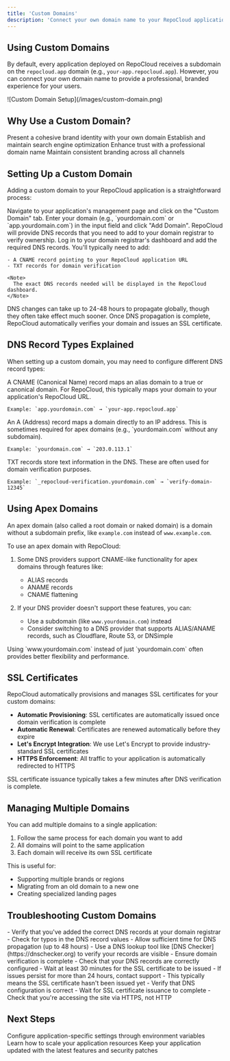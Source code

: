 ```yaml
---
title: 'Custom Domains'
description: 'Connect your own domain name to your RepoCloud applications'
---
```


## Using Custom Domains

By default, every application deployed on RepoCloud receives a subdomain on the `repocloud.app` domain (e.g., `your-app.repocloud.app`). However, you can connect your own domain name to provide a professional, branded experience for your users.

<Frame>
  ![Custom Domain Setup](/images/custom-domain.png)
</Frame>

## Why Use a Custom Domain?

<CardGroup cols={2}>
  <Card title="Professional Branding" icon="briefcase">
    Present a cohesive brand identity with your own domain
  </Card>
  <Card title="Better SEO" icon="magnifying-glass">
    Establish and maintain search engine optimization
  </Card>
  <Card title="Business Credibility" icon="handshake">
    Enhance trust with a professional domain name
  </Card>
  <Card title="Marketing Consistency" icon="bullhorn">
    Maintain consistent branding across all channels
  </Card>
</CardGroup>

## Setting Up a Custom Domain

Adding a custom domain to your RepoCloud application is a straightforward process:

<Steps>
  <Step title="Access Domain Settings">
    Navigate to your application's management page and click on the "Custom Domain" tab.
  </Step>
  <Step title="Add Your Domain">
    Enter your domain (e.g., `yourdomain.com` or `app.yourdomain.com`) in the input field and click "Add Domain".
  </Step>
  <Step title="Verify Domain Ownership">
    RepoCloud will provide DNS records that you need to add to your domain registrar to verify ownership.
  </Step>
  <Step title="Configure DNS Records">
    Log in to your domain registrar's dashboard and add the required DNS records. You'll typically need to add:
    
    - A CNAME record pointing to your RepoCloud application URL
    - TXT records for domain verification
    
    <Note>
      The exact DNS records needed will be displayed in the RepoCloud dashboard.
    </Note>
  </Step>
  <Step title="Wait for DNS Propagation">
    DNS changes can take up to 24-48 hours to propagate globally, though they often take effect much sooner.
  </Step>
  <Step title="Verification and SSL Setup">
    Once DNS propagation is complete, RepoCloud automatically verifies your domain and issues an SSL certificate.
  </Step>
</Steps>

## DNS Record Types Explained

When setting up a custom domain, you may need to configure different DNS record types:

<AccordionGroup>
  <Accordion title="CNAME Record">
    A CNAME (Canonical Name) record maps an alias domain to a true or canonical domain. For RepoCloud, this typically maps your domain to your application's RepoCloud URL.
    
    Example: `app.yourdomain.com` → `your-app.repocloud.app`
  </Accordion>
  <Accordion title="A Record">
    An A (Address) record maps a domain directly to an IP address. This is sometimes required for apex domains (e.g., `yourdomain.com` without any subdomain).
    
    Example: `yourdomain.com` → `203.0.113.1`
  </Accordion>
  <Accordion title="TXT Record">
    TXT records store text information in the DNS. These are often used for domain verification purposes.
    
    Example: `_repocloud-verification.yourdomain.com` → `verify-domain-12345`
  </Accordion>
</AccordionGroup>

## Using Apex Domains

An apex domain (also called a root domain or naked domain) is a domain without a subdomain prefix, like `example.com` instead of `www.example.com`.

To use an apex domain with RepoCloud:

1. Some DNS providers support CNAME-like functionality for apex domains through features like:
   - ALIAS records
   - ANAME records
   - CNAME flattening

2. If your DNS provider doesn't support these features, you can:
   - Use a subdomain (like `www.yourdomain.com`) instead
   - Consider switching to a DNS provider that supports ALIAS/ANAME records, such as Cloudflare, Route 53, or DNSimple

<Tip>
  Using `www.yourdomain.com` instead of just `yourdomain.com` often provides better flexibility and performance.
</Tip>

## SSL Certificates

RepoCloud automatically provisions and manages SSL certificates for your custom domains:

- **Automatic Provisioning**: SSL certificates are automatically issued once domain verification is complete
- **Automatic Renewal**: Certificates are renewed automatically before they expire
- **Let's Encrypt Integration**: We use Let's Encrypt to provide industry-standard SSL certificates
- **HTTPS Enforcement**: All traffic to your application is automatically redirected to HTTPS

<Note>
  SSL certificate issuance typically takes a few minutes after DNS verification is complete.
</Note>

## Managing Multiple Domains

You can add multiple domains to a single application:

1. Follow the same process for each domain you want to add
2. All domains will point to the same application
3. Each domain will receive its own SSL certificate

This is useful for:
- Supporting multiple brands or regions
- Migrating from an old domain to a new one
- Creating specialized landing pages

## Troubleshooting Custom Domains

<AccordionGroup>
  <Accordion title="DNS Verification Failed">
    - Verify that you've added the correct DNS records at your domain registrar
    - Check for typos in the DNS record values
    - Allow sufficient time for DNS propagation (up to 48 hours)
    - Use a DNS lookup tool like [DNS Checker](https://dnschecker.org) to verify your records are visible
  </Accordion>
  <Accordion title="SSL Certificate Issues">
    - Ensure domain verification is complete
    - Check that your DNS records are correctly configured
    - Wait at least 30 minutes for the SSL certificate to be issued
    - If issues persist for more than 24 hours, contact support
  </Accordion>
  <Accordion title="Domain Shows "Not Secure"">
    - This typically means the SSL certificate hasn't been issued yet
    - Verify that DNS configuration is correct
    - Wait for SSL certificate issuance to complete
    - Check that you're accessing the site via HTTPS, not HTTP
  </Accordion>
</AccordionGroup>

## Next Steps

<CardGroup>
  <Card title="Environment Variables" icon="gear" href="/user-guide/environment-variables">
    Configure application-specific settings through environment variables
  </Card>
  <Card title="Scaling" icon="chart-line" href="/user-guide/scaling">
    Learn how to scale your application resources
  </Card>
  <Card title="Updates" icon="arrows-rotate" href="/user-guide/updates">
    Keep your application updated with the latest features and security patches
  </Card>
</CardGroup> 